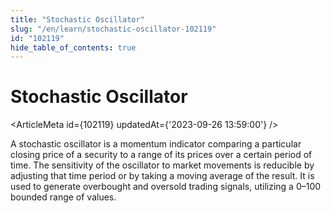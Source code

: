 ```yaml
---
title: "Stochastic Oscillator"
slug: "/en/learn/stochastic-oscillator-102119"
id: "102119"
hide_table_of_contents: true
---
```



# Stochastic Oscillator

<ArticleMeta id={102119} updatedAt={'2023-09-26 13:59:00'} />
<div className='border-solid border-b border-t-0 my-4 border-[var(--ifm-color-gray-300)]' />

A stochastic oscillator is a momentum indicator comparing a particular closing price of a security to a range of its prices over a certain period of time. The sensitivity of the oscillator to market movements is reducible by adjusting that time period or by taking a moving average of the result. It is used to generate overbought and oversold trading signals, utilizing a 0–100 bounded range of values.
